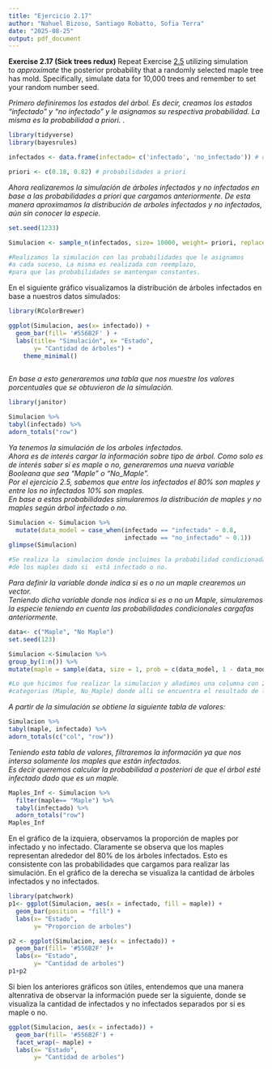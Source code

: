 ```yaml
---
title: "Ejercicio 2.17"
author: "Nahuel Bizoso, Santiago Robatto, Sofia Terra"
date: "2025-08-25"
output: pdf_document
---
```


**Exercise 2.17 (Sick trees redux)** Repeat Exercise [2.5](https://www.bayesrulesbook.com/chapter-2#exr:exSickTrees) utilizing simulation to *approximate* the posterior probability that a randomly selected maple tree has mold. Specifically, simulate data for 10,000 trees and remember to set your random number seed.

*Primero definiremos los estados del árbol. Es decir, creamos los estados "infectado" y "no infectado" y le asignamos su respectiva probabilidad. La misma es la probabilidad a priori. .*

```r
library(tidyverse)
library(bayesrules)

infectados <- data.frame(infectado= c('infectado', 'no_infectado')) # dataframe con las posibilidades

priori <- c(0.18, 0.82) # probabilidades a priori


```

*Ahora realizaremos la simulación de árboles infectados y no infectados en base a las probabilidades a priori que cargamos anteriormente. De esta manera aproximamos la distribución de arboles infectados y no infectados, aún sin conocer la especie.*

```r
set.seed(1233)

Simulacion <- sample_n(infectados, size= 10000, weight= priori, replace= TRUE ) 

#Realizamos la simulación con las probabilidades que le asignamos 
#a cada suceso, La misma es realizada con reemplazo, 
#para que las probabilidades se mantengan constantes.
```

En el siguiente gráfico visualizamos la distribución de árboles infectados en base a nuestros datos simulados:

```r
library(RColorBrewer)

ggplot(Simulacion, aes(x= infectado)) +
  geom_bar(fill= '#556B2F' ) +
  labs(title= "Simulación", x= "Estado",
       y= "Cantidad de árboles") +
    theme_minimal() 
  
```

*En base a esto generaremos una tabla que nos muestre los valores porcentuales que se obtuvieron de la simulación.*

```r
library(janitor)

Simulacion %>%
tabyl(infectado) %>%
adorn_totals("row")

```

*Ya tenemos la simulación de los arboles infectados.\
Ahora es de interés cargar la información sobre tipo de árbol. Como solo es de interés saber si es maple o no, generaremos una nueva variable Booleana que sea "Maple" o "No_Maple". \
Por el ejercicio 2.5, sabemos que entre los infectados el 80% son maples y entre los no infectados 10% son maples. \
En base a estas probabilidades simularemos la distribución de maples y no maples según árbol infectado o no.*

```r
Simulacion <- Simulacion %>% 
  mutate(data_model = case_when(infectado == "infectado" ~ 0.8,
                                infectado == "no_infectado" ~ 0.1))
glimpse(Simulacion)

#Se realiza la  simulacion donde incluimos la probabilidad condicionada
#de los maples dado si  está infectado o no.

```

*Para definir la variable donde indica si es o no un maple crearemos un vector. \
Teniendo dicha variable donde nos indica si es o no un Maple, simularemos la especie teniendo en cuenta las probabilidades condicionales cargafas anteriormente.*

```r
data<- c("Maple", "No Maple")
set.seed(123)

Simulacion <-Simulacion %>%
group_by(1:n()) %>%
mutate(maple = sample(data, size = 1, prob = c(data_model, 1 - data_model)))

#Lo que hicimos fue realizar la simulacion y añadimos una columna con 2 
#categorias (Maple, No_Maple) donde alli se encuentra el resultado de la simulación

```

*A partir de la simulación se obtiene la siguiente tabla de valores:*

```r
Simulacion %>%
tabyl(maple, infectado) %>%
adorn_totals(c("col", "row"))

```

*Teniendo esta tabla de valores, filtraremos la información ya que nos intersa solamente los maples que están infectados. \
Es decir queremos calcular la probabilidad a posteriori de que el árbol esté infectado dado que es un maple.*

```r

Maples_Inf <- Simulacion %>% 
  filter(maple== "Maple") %>%
  tabyl(infectado) %>%
  adorn_totals("row")
Maples_Inf 
```

En el gráfico de la izquiera, observamos la proporción de maples por infectado y no infectado. Claramente se observa que los maples representan alrededor del 80% de los árboles infectados. Esto es consistente con las probabilidades que cargamos para realizar las simulación. En el gráfico de la derecha se visualiza la cantidad de árboles infectados y no infectados.

```r
library(patchwork)
p1<- ggplot(Simulacion, aes(x = infectado, fill = maple)) + 
  geom_bar(position = "fill") +
  labs(x= "Estado",
       y= "Proporcion de arboles")

p2 <- ggplot(Simulacion, aes(x = infectado)) + 
  geom_bar(fill= '#556B2F' )+
  labs(x= "Estado",
       y= "Cantidad de arboles")
p1+p2
```

Si bien los anteriores gráficos son útiles, entendemos que una manera altenrativa de observar la información puede ser la siguiente, donde se visualiza la cantidad de infectados y no infectados separados por si es maple o no.

```r
ggplot(Simulacion, aes(x = infectado)) + 
  geom_bar(fill= '#556B2F') + 
  facet_wrap(~ maple) +
  labs(x= "Estado",
       y= "Cantidad de arboles")
```
